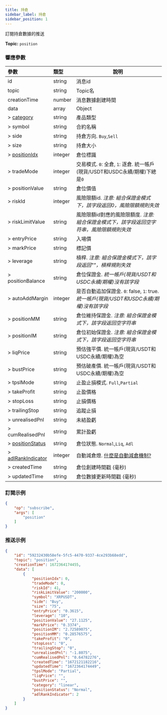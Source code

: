 ```yaml
---
title: 持倉
sidebar_label: 持倉
sidebar_position: 1
---
```


訂閱持倉數據的推送

**Topic:** `position`

### 響應參數
| 參數 | 類型 | 說明|
|:----- |:-----|----- |
|id |string |消息id|
|topic |string |Topic名 |
|creationTime |number |消息數據創建時間 |
|data |array |Object |
|> [category](../../enum#category) |string |產品類型|
|> symbol |string |合約名稱 |
|> side |string |持倉方向. `Buy`,`Sell` |
|> size |string |持倉大小 |
|> [positionIdx](../../enum#positionidx) |integer |倉位標識|
|> tradeMode |integer |交易模式. `0`: 全倉, `1`: 逐倉. 統一帳戶(現貨/USDT和USDC永續/期權)下總是`0` |
|> positionValue |string |倉位價值 |
|> riskId |integer |風險限額id. _注意: 組合保證金模式下，該字段返回0，風險限額規則失效_|
|> riskLimitValue |string |風險限額id對應的風險限額度. _注意: 組合保證金模式下，該字段返回空字符串，風險限額規則失效_|
|> entryPrice |string |入場價 |
|> markPrice |string |標記價 |
|> leverage |string |槓桿. _注意: 組合保證金模式下，該字段返回""，槓桿規則失效_|
|> positionBalance |string |倉位保證金. _統一帳戶(現貨/USDT和USDC永續/期權)沒有該字段_|
|> autoAddMargin |integer |是否自動追加保證金. `0`: false, `1`: true. _統一帳戶(現貨/USDT和USDC永續/期權)沒有該字段_|
|> positionMM |string |倉位維持保證金. _注意: 組合保證金模式下，該字段返回空字符串_|
|> positionIM |string |倉位初始保證金. _注意: 組合保證金模式下，該字段返回空字符串_|
|> liqPrice |string |預估強平價. 統一帳戶(現貨/USDT和USDC永續/期權)為空 |
|> bustPrice |string |預估破產價. 統一帳戶(現貨/USDT和USDC永續/期權)為空 |
|> tpslMode |string |止盈止損模式. `Full`,`Partial` |
|> takeProfit |string |止盈價格 |
|> stopLoss |string |止損價格 |
|> trailingStop |string |追蹤止損|
|> unrealisedPnl |string |未結盈虧 |
|> cumRealisedPnl |string |累計盈虧 |
|> [positionStatus](../../enum#positionstatus) |string |倉位狀態. `Normal`,`Liq`, `Adl` |
|> [adlRankIndicator](../../enum#adlrankindicator) |integer |自動減倉燈. <a href="https://www.bybit.com/zh-TW/help-center/s/article/What-is-Auto-Deleveraging-ADL">什麼是自動減倉機制?</a>|
|> createdTime |string |倉位創建時間戳 (毫秒) |
|> updatedTime |string |倉位數據更新時間戳 (毫秒) |

### 訂閱示例
```json
{
    "op": "subscribe",
    "args": [
        "position"
    ]
}
```

### 推送示例

```json
{
    "id": "59232430b58efe-5fc5-4470-9337-4ce293b68edd",
    "topic": "position",
    "creationTime": 1672364174455,
    "data": [
        {
            "positionIdx": 0,
            "tradeMode": 0,
            "riskId": 41,
            "riskLimitValue": "200000",
            "symbol": "XRPUSDT",
            "side": "Buy",
            "size": "75",
            "entryPrice": "0.3615",
            "leverage": "10",
            "positionValue": "27.1125",
            "markPrice": "0.3374",
            "positionIM": "2.72589075",
            "positionMM": "0.28576575",
            "takeProfit": "0",
            "stopLoss": "0",
            "trailingStop": "0",
            "unrealisedPnl": "-1.8075",
            "cumRealisedPnl": "0.64782276",
            "createdTime": "1672121182216",
            "updatedTime": "1672364174449",
            "tpslMode": "Partial",
            "liqPrice": "",
            "bustPrice": "",
            "category": "linear",
            "positionStatus": "Normal",
            "adlRankIndicator": 2
        }
    ]
}
```

